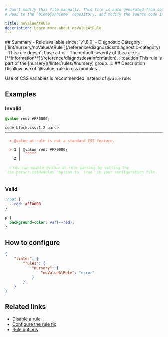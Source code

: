 ```yaml
---
# Don't modify this file manually. This file is auto generated from source, and you will lose your changes next time the website is built.
# Head to the `biomejs/biome` repository, and modify the source code in there.

title: noValueAtRule
description: Learn more about noValueAtRule
---
```


<Tabs>
<TabItem label="CSS" icon="seti:css">
## Summary
- Rule available since: `v1.8.0`
- Diagnostic Category: [`lint/nursery/noValueAtRule`](/reference/diagnostics#diagnostic-category)
- This rule doesn't have a fix.
- The default severity of this rule is [**information**](/reference/diagnostics#information).
:::caution
This rule is part of the [nursery](/linter/rules/#nursery) group.
:::
## Description
Disallow use of `@value` rule in css modules.

Use of CSS variables is recommended instead of `@value` rule.

## Examples

### Invalid

```css
@value red: #FF0000;
```

<pre class="language-text"><code class="language-text">code-block.css:1:2 parse ━━━━━━━━━━━━━━━━━━━━━━━━━━━━━━━━━━━━━━━━━━━━━━━━━━━━━━━━━━━━━━━━━━━━━━━━━━━<br /><br />  <strong><span style="color: Tomato;">✖</span></strong> <span style="color: Tomato;">@value at-rule is not a standard CSS feature.</span><br />  <br />  <strong><span style="color: Tomato;">&gt;</span></strong> <strong>1 │ </strong>@value red: #FF0000;<br />   <strong>   │ </strong> <strong><span style="color: Tomato;">^</span></strong><strong><span style="color: Tomato;">^</span></strong><strong><span style="color: Tomato;">^</span></strong><strong><span style="color: Tomato;">^</span></strong><strong><span style="color: Tomato;">^</span></strong><br />    <strong>2 │ </strong><br />  <br />  <strong><span style="color: lightgreen;">ℹ</span></strong> <span style="color: lightgreen;">You can enable @value at-rule parsing by setting the `css.parser.cssModules` option to `true` in your configuration file.</span><br />  <br /></code></pre>

### Valid

```css
:root {
  --red: #FF0000
}

p {
  background-color: var(--red);
}
```

## How to configure
```json title="biome.json"
{
	"linter": {
		"rules": {
			"nursery": {
				"noValueAtRule": "error"
			}
		}
	}
}

```
## Related links

- [Disable a rule](/linter/#disable-a-lint-rule)
- [Configure the rule fix](/linter#configure-the-rule-fix)
- [Rule options](/linter/#rule-options)

</TabItem>
</Tabs>

